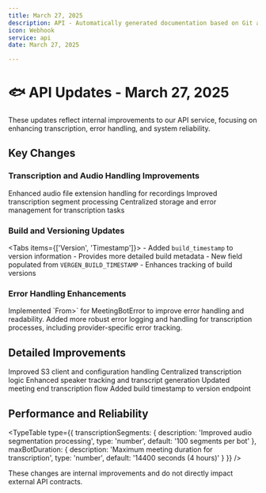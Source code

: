 ```yaml
---
title: March 27, 2025
description: API - Automatically generated documentation based on Git activity.
icon: Webhook
service: api
date: March 27, 2025

---
```


# 🐟 API Updates - March 27, 2025

<Callout type="info">
  These updates reflect internal improvements to our API service, focusing on enhancing transcription, error handling, and system reliability.
</Callout>

## Key Changes

### Transcription and Audio Handling Improvements

<Steps>
  <Step>Enhanced audio file extension handling for recordings</Step>
  <Step>Improved transcription segment processing</Step>
  <Step>Centralized storage and error management for transcription tasks</Step>
</Steps>

### Build and Versioning Updates

<Tabs items={['Version', 'Timestamp']}>
  <Tab value="Version">
    - Added `build_timestamp` to version information
    - Provides more detailed build metadata
  </Tab>
  <Tab value="Timestamp">
    - New field populated from `VERGEN_BUILD_TIMESTAMP`
    - Enhances tracking of build versions
  </Tab>
</Tabs>

### Error Handling Enhancements

<Accordions>
  <Accordion title="Unified Error Conversion" value="error-conversion">
    Implemented `From<Box<dyn Error + Send + Sync>>` for MeetingBotError to improve error handling and readability.
  </Accordion>
  <Accordion title="Transcription Error Management" value="transcription-errors">
    Added more robust error logging and handling for transcription processes, including provider-specific error tracking.
  </Accordion>
</Accordions>

## Detailed Improvements

<Files>
  <Folder name="api_server" defaultOpen>
    <Folder name="baas_engine">
      <File name="transcriber/storage.rs">Improved S3 client and configuration handling</File>
      <File name="transcriber/transcribe.rs">Centralized transcription logic</File>
      <File name="bots/data/get.rs">Enhanced speaker tracking and transcript generation</File>
    </Folder>
    <Folder name="baas_handler">
      <File name="bots/internal.rs">Updated meeting end transcription flow</File>
      <File name="routers.rs">Added build timestamp to version endpoint</File>
    </Folder>
  </Folder>
</Files>

## Performance and Reliability

<TypeTable 
  type={{
    transcriptionSegments: {
      description: 'Improved audio segmentation processing',
      type: 'number',
      default: '100 segments per bot'
    },
    maxBotDuration: {
      description: 'Maximum meeting duration for transcription',
      type: 'number',
      default: '14400 seconds (4 hours)'
    }
  }}
/>

<Callout type="warn">
  These changes are internal improvements and do not directly impact external API contracts.
</Callout>